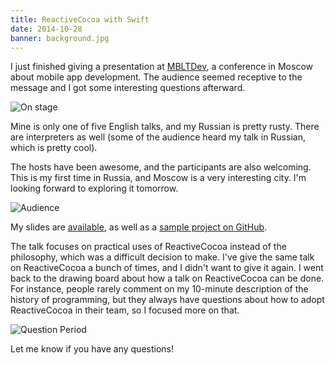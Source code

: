 ```yaml
---
title: ReactiveCocoa with Swift
date: 2014-10-28
banner: background.jpg
---
```


I just finished giving a presentation at [MBLTDev](http://mbltdev.ru), a conference in Moscow about mobile app development. The audience seemed receptive to the message and I got some interesting questions afterward.

![On stage](1.jpg)

Mine is only one of five English talks, and my Russian is pretty rusty. There are interpreters as well (some of the audience heard my talk in Russian, which is pretty cool).

The hosts have been awesome, and the participants are also welcoming. This is my first time in Russia, and Moscow is a very interesting city. I'm looking forward to exploring it tomorrow.

![Audience](2.jpg)

My slides are [available](https://speakerdeck.com/ashfurrow/functional-reactive-programming-in-swift), as well as a [sample project on GitHub](https://github.com/AshFurrow/MBLTDev).

<SpeakerDeck videoID="83497160404801324aa87a6501a1d9f8" />

The talk focuses on practical uses of ReactiveCocoa instead of the philosophy, which was a difficult decision to make. I've give the same talk on ReactiveCocoa a bunch of times, and I didn't want to give it again. I went back to the drawing board about how a talk on ReactiveCocoa can be done. For instance, people rarely comment on my 10-minute description of the history of programming, but they always have questions about how to adopt ReactiveCocoa in their team, so I focused more on that.

![Question Period](3.jpg)

Let me know if you have any questions!
